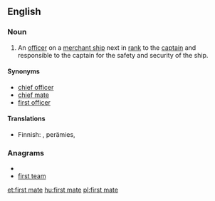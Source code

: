==English==
{{wikipedia}}

===Noun===
{{en-noun}}

# {{nautical}} An [[officer]] on a [[merchant ship]] next in [[rank]] to the [[captain]] and responsible to the captain for the safety and security of the ship.

====Synonyms====
* [[chief officer]] 
* [[chief mate]]
* [[first officer]]

====Translations====
{{trans-top|nautical: officer next in rank to the captain}}
* Finnish: {{t+|fi|perämies}}, {{t+|fi|ensimmäinen}} perämies, {{t|fi|yliperämies}}
{{trans-mid}}
{{trans-bottom}}

===Anagrams===
* {{alphagram|aefimrstt}}
* [[first team#English|first team]]

[[et:first mate]]
[[hu:first mate]]
[[pl:first mate]]